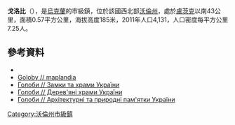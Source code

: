 {{No footnotes|time=2015-09-16T14:21:31+00:00}}
{{coord|51|4|57|N|25|0|39|E|scale:30000|display=title}}

'''戈洛比'''（{{lang-uk|Голоби}}），是[[烏克蘭|烏克蘭]]的市級鎮，位於該國西北部[[沃倫州|沃倫州]]，處於[[盧茨克|盧茨克]]以南43公里，面積0.57平方公里，海拔高度185米，2011年人口4,131，人口密度每平方公里7.25人。

==參考資料==
*{{cite web|url=http://stat6.stat.lviv.ua/PXWEB2007/ukr/publ/2011/chnas.zip |title=Чисельність наявного населення України |date=2011-01-01 |publisher=Держкомстат |accessdate=2012-05-07|deadurl=yes |archiveurl=https://web.archive.org/web/20121010205321/http://stat6.stat.lviv.ua/PXWEB2007/ukr/publ/2011/chnas.zip |archivedate=2012-10-10 }}
* [http://www.maplandia.com/ukraine/volynska/goloby/ Goloby // maplandia] {{Wayback|url=http://www.maplandia.com/ukraine/volynska/goloby/ |date=20160304221150 }}
* [http://www.castles.com.ua/holoby.html Голоби // Замки та храми України] {{Wayback|url=http://www.castles.com.ua/holoby.html |date=20190216145425 }}
* [http://www.derev.org.ua/volyn/holoby.htm Голоби // Дерев'яні храми України] {{Wayback|url=http://www.derev.org.ua/volyn/holoby.htm |date=20200218205419 }}
* [http://ukraine.kingdom.kiev.ua/region/02/goloby.php Голоби // Архітектурні та природні пам'ятки України] {{Wayback|url=http://ukraine.kingdom.kiev.ua/region/02/goloby.php |date=20200227184945 }}

{{DEFAULTSORT:Голоби}}
[[Category:沃倫州市級鎮|Category:沃倫州市級鎮]]
{{Volyn-geo-stub}}
